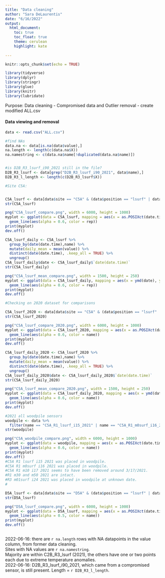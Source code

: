 ```yaml
---
title: "Data cleaning"
author: "Sara DeLaurentis"
date: "6/16/2022"
output:
  html_document:
    toc: true
    toc_float: true  
    theme: cerulean  
    highlight: kate  
  
---
```


```r
knitr::opts_chunk$set(echo = TRUE)

library(tidyverse)
library(dplyr)
library(stringr)
library(glue)
library(knitr)
library(lubridate)


```

Purpose: Data cleaning - Compromised data and Outlier removal - create modified ALL.csv  
  
  
  
  
#### Data viewing and removal

```r
data <- read.csv("ALL.csv")

#find NAs 
data.na <- data[is.na(data$value),]
na.length <- length(c(data.na$X))
na.namestring <- c(data.na$name[!duplicated(data.na$name)])


#is D2B_R3_lsurf_i90_2021 still in the file?
D2B_R3_lsurf <- data[grep("D2B_R3_lsurf_i90_2021", data$name),]
D2B_R3_l_length <- length(c(D2B_R3_lsurf$X))

#Site C5A:


C5A_lsurf <- data[data$site == "C5A" & (data$position == "lsurf" | data$position == "m01surf") & data$season == "2021",]
str(C5A_lsurf)

png("C5A_lsurf_compare.png", width = 6000, height = 1000)
myplot <- ggplot(data = C5A_lsurf, mapping = aes(x = as.POSIXct(date.time), y = value)) +
  geom_line(aes(alpha = 0.6, color = rep))
print(myplot)
dev.off()

C5A_lsurf_daily <- C5A_lsurf %>% 
  group_by(date(date.time),name) %>% 
  mutate(daily_mean = mean(value)) %>% 
  distinct(date(date.time), .keep_all = TRUE) %>% 
  ungroup()
C5A_lsurf_daily$date <- C5A_lsurf_daily$`date(date.time)`
str(C5A_lsurf_daily)

png("C5A_lsurf_mean_compare.png", width = 1500, height = 250)
myplot <- ggplot(data = C5A_lsurf_daily, mapping = aes(x = ymd(date), y = daily_mean)) +
  geom_line(aes(alpha = 0.6, color = rep))
print(myplot)
dev.off()

#Checking on 2020 dataset for comparisons

C5A_lsurf_2020 <- data[data$site == "C5A" & (data$position == "lsurf" | data$position == "m01surf") & data$season == "2020",]
str(C5A_lsurf_2020)

png("C5A_lsurf_compare_2020.png", width = 6000, height = 1000)
myplot <- ggplot(data = C5A_lsurf_2020, mapping = aes(x = as.POSIXct(date.time), y = value)) +
  geom_line(aes(alpha = 0.6, color = name)) 
print(myplot)
dev.off()

C5A_lsurf_daily_2020 <- C5A_lsurf_2020 %>% 
  group_by(date(date.time),name) %>% 
  mutate(daily_mean = mean(value)) %>% 
  distinct(date(date.time), .keep_all = TRUE) %>% 
  ungroup()
C5A_lsurf_daily_2020$date <- C5A_lsurf_daily_2020$`date(date.time)`
str(C5A_lsurf_daily_2020)

png("C5A_lsurf_mean_compare_2020.png", width = 1500, height = 250)
myplot <- ggplot(data = C5A_lsurf_daily_2020, mapping = aes(x = ymd(date), y = daily_mean)) +
  geom_line(aes(alpha = 0.6, color = name))
print(myplot)
dev.off()

#2021 all woodpile sensors
woodpile <- data %>% 
  filter(name == "C5A_R1_lsurf_i15_2021" | name == "C5A_R1_m0surf_i16_2021" | name == "C5A_R1_m10_i17_2021" | name == "C5A_R3_m01surf_i24_2021")
str(woodpile)

png("C5A_woodpile_compare.png", width = 6000, height = 1000)
myplot <- ggplot(data = woodpile, mapping = aes(x = as.POSIXct(date.time), y = value)) +
  geom_line(aes(alpha = 0.6, color = name))
print(myplot)
dev.off()
#C5A R1 lsurf i15 2021 was placed in woodpile.
#C5A R1 m0surf i16 2021 was placed in woodpile.
#C5A R1 m10 i17 2021 seems to have been removed around 3/17/2021.
#R1 m30 and m50 2021 are intact.
#R3 m01surf i24 2021 was placed in woodpile at unknown date.
#

D5A_lsurf <- data[data$site == "D5A" & (data$position == "lsurf" | data$position == "m01surf" | data$position == "air") & data$season == "2021",]
str(D5A_lsurf)

png("D5A_lsurf_compare.png", width = 6000, height = 1000)
myplot <- ggplot(data = D5A_lsurf, mapping = aes(x = as.POSIXct(date.time), y = value)) +
  geom_line(aes(alpha = 0.5, color = name))
print(myplot)
dev.off()

```

##
2022-06-16: there are `r na.length` rows with NA datapoints in the value column, from former data cleaning.  
Sites with NA values are `r na.namestring`.  
Majority are within C2B_R3_lsurf (2021), the others have one or two points each due to extreme temperature anomalies.  
2022-06-16: D2B_R3_lsurf_i90_2021, which came from a compromised sensor, is still present. Length = `r D2B_R3_l_length`.  



```r


```


